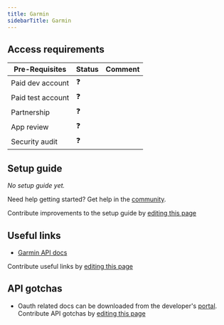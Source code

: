 ```yaml
---
title: Garmin
sidebarTitle: Garmin
---
```



<Overview />
<PreBuiltTooling />
<PreBuiltUseCases />

## Access requirements
| Pre-Requisites | Status | Comment|
| - | - | - |
| Paid dev account | ❓ |  |
| Paid test account | ❓ |  |
| Partnership | ❓ | |
| App review | ❓ |  |
| Security audit | ❓ | |


## Setup guide

_No setup guide yet._

<Tip>Need help getting started? Get help in the [community](https://nango.dev/slack).</Tip>

<Note>Contribute improvements to the setup guide by [editing this page](https://github.com/nangohq/nango/tree/master/docs-v2/integrations/all/garmin.mdx)</Note>


## Useful links

-   [Garmin API docs](https://developer.garmin.com/gc-developer-program/overview)

<Note>Contribute useful links by [editing this page](https://github.com/nangohq/nango/tree/master/docs-v2/integrations/all/garmin.mdx)</Note>

## API gotchas
-   Oauth related docs can be downloaded from the developer's [portal](https://developerportal.garmin.com/).
<Note>Contribute API gotchas by [editing this page](https://github.com/nangohq/nango/tree/master/docs-v2/integrations/all/garmin.mdx)</Note>
